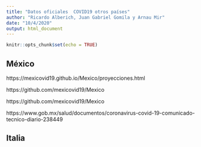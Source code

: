 ```yaml
---
title: "Datos oficiales  COVID19 otros países"
author: "Ricardo Alberich, Juan Gabriel Gomila y Arnau Mir"
date: "10/4/2020"
output: html_document
---
```


```r
knitr::opts_chunk$set(echo = TRUE)
```




## México
 
 
 https://mexicovid19.github.io/Mexico/proyecciones.html
 
 
 https://github.com/mexicovid19/Mexico
 
 https://github.com/mexicovid19/Mexico
 
 https://www.gob.mx/salud/documentos/coronavirus-covid-19-comunicado-tecnico-diario-238449
 
 
 
 
## Italia 


